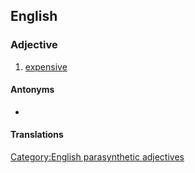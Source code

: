 ==English==

===Adjective===
{{en-adj|head=[[high]]-[[price]]d|higher-priced|sup=highest-priced}}

# [[expensive]]

====Antonyms====
* {{l|en|low-priced}}

====Translations====
{{trans-see|expensive}}

[[Category:English parasynthetic adjectives]]